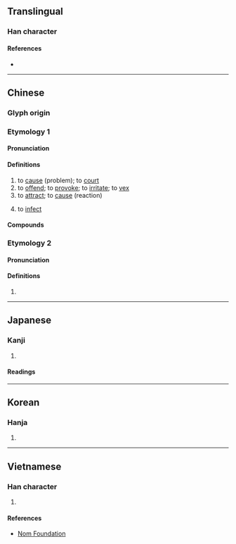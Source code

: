 {{character info}}
==Translingual==

===Han character===
{{Han char|rn=61|rad=心|as=09|sn=13|four=44336|canj=TKRP|ids=⿱若心}}

====References====
* {{Han ref|kx=0393.010|dkj=10866|dj=0729.010|hdz=42309.010|uh=60F9|ud=24825|bh=B753|bd=46931}}

----

==Chinese==
{{zh-forms}}

===Glyph origin===
{{Han etyl}}

===Etymology 1===

====Pronunciation====
{{zh-pron
|m=rě
|m-s=
|c=je5
|c-t=
|g=
|h=pfs=ngiâ
|j=
|mb=niǎ
|md=niā
|mn=xm,qz,tp:liá/zz,kh:jiá
|mn-t=ria2
|w=
|x=
|mc=1
|oc=1
|ma=Zh-re.ogg
|cat=v
}}

====Definitions====
{{zh-hanzi}}

# to [[cause]] (problem); to [[court]]
# to [[offend]]; to [[provoke]]; to [[irritate]]; to [[vex]]
# to [[attract]]; to [[cause]] (reaction)
# {{lb|zh|Cantonese}} to [[infect]]

====Compounds====
{{zh-der|惹口面|惹禍招殃|惹草沾花|思惹情牽|惹火燒身|意惹情牽|惹草黏花|惹麻煩|惹草粘花|惹草沾風|惹草拈花|惹罪招愆|惹禍招災|惹禍|惹眼|惹災招禍|惹惱|惹子|惹人憐愛|惹事|惹是招非|不惹氣|干惹|惹事招非|惹火|惹不起|惹是生非|惹氣|嘲惹|不好惹|惹惹|好惹|惹事生非|惹禍招愆|招惹|拈花惹草|招是惹非|招花惹草|招風惹雨|沾惹|沾風惹草|招風惹草|粘花惹絮|纏惹|絆惹|粘花惹草|不惹眼|傳惹|儸惹|利惹名牽|勾惹|引惹|惹動|惹厭|惹口舌|惹是非|惹焰燒身|惹犯|惹發|惹目|惹絆|惹翻|惹起|招事惹非|招災惹禍|招蜂惹蝶|撩惹|攬惹|染惹|沾花惹草|火惹惹|牽惹|縈惹|縈腸惹肚|罹惹|羅惹|胡羅惹|苒惹|討惹厭|遷惹|邏惹|雨沾雲惹|霑惹|黏惹|惹毛}}

===Etymology 2===

====Pronunciation====
{{zh-pron
|m=ruò
|dial=n
|mc=2
|oc=2
|ma=Zh-re.ogg
|cat=v
}}

====Definitions====
{{zh-hanzi}}

# {{rfdef|zh}}

{{zh-cat|Elementary}}

----

==Japanese==

===Kanji===
{{ja-kanji|grade=|rs=心09}}

# {{rfdef|ja|sort=心09}}

====Readings====
{{ja-readings
|on=じゃ, じゃく
|kun=ひ-く
}}

----

==Korean==

===Hanja===
{{ko-hanja|hangeul=야|eumhun=|rv=ya|mr=ya|y=ya}}

# {{rfdef|ko|sort=心09}}

----

==Vietnamese==

===Han character===
{{vi-readings|reading=nhạ|rs=心09}}

# {{rfdef|vi|sort=心09}}

====References====
* [http://nomfoundation.org/common/nom_details.php?codepoint=60f9 Nom Foundation]